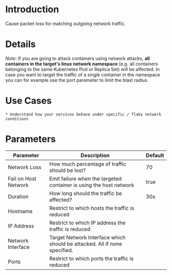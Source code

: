 # Introduction

Cause packet loss for matching outgoing network traffic.

# Details

_Note:_ If you are going to attack containers using network attacks, **all containers in the target's linux network namespace** (e.g. all containers belonging to the same Kubernetes Pod or Replica Set) will be affected. In case you want to target the traffic of a single container in the namespace you can for example use the port parameter to limit the blast radius.


# Use Cases

    * Understand how your services behave under specific / flaky network conditions

# Parameters

| Parameter            | Description                                                               | Default |
|----------------------|---------------------------------------------------------------------------|---------|
| Network Loss         | How much percentage of traffic should be lost?                            | 70      |
| Fail on Host Network | Emit failure when the targeted container is using the host network        | true    |
| Duration             | How long should the traffic be affected?                                  | 30s     |
| Hostname             | Restrict to which hosts the traffic is reduced                            |         |
| IP Address           | Restrict to which IP address the traffic is reduced                       |         |
| Network Interface    | Target Network Interface which should be attacked. All if none specified. |         |
| Ports                | Restrict to which ports the traffic is reduced                            |         |
